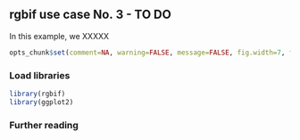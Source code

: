 ## rgbif use case No. 3 - TO DO

In this example, we XXXXX

```r
opts_chunk$set(comment=NA, warning=FALSE, message=FALSE, fig.width=7, fig.height=6)
```

### Load libraries

```r
library(rgbif)
library(ggplot2)
```



### Further reading


